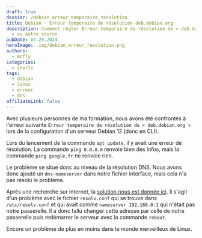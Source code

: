 ```yaml
---
draft: true
dossier: /debian_erreur_temporaire_resolution
title: Debian - Erreur temporaire de résolution deb.debian.org
description: Comment régler Erreur temporaire de résolution de « deb.debian.org
  » ou autre source
pubDate: 07.29.2024
heroImage: .img/debian_erreur_resolution.png
authors:
  - mcfly
categories:
  - shorts
tags:
  - debian
  - linux
  - erreur
  - dns
affiliateLink: false
---
```

Avec plusieurs personnes de ma formation, nous avons été confrontés à l'erreur suivante `Erreur temporaire de résolution de « deb.debian.org »` lors de la configuration d'un serveur Debian 12 (donc en CLI).



Lors du lancement de la commande `apt update`, il y avait une erreur de résolution. La commande `ping 8.8.8.8` renvoie bien des infos, mais la commande `ping google.fr` ne renvoie rien. 



Le problème se situe donc au niveau de la résolution DNS. Nous avons donc ajouté un `dns-nameserver` dans notre fichier interface, mais cela n'a pas résolu le problème.



Après une recherche sur internet, la [solution nous est donnée ici](https://forums.commentcamarche.net/forum/affich-36731732-erreur-temporaire-de-resolution-de-deb-debian-org). Il s'agit d'un problème avec le fichier `resolv.conf` qui se trouve dans `/etc/resolv.conf` et qui avait comme `nameserver 192.168.0.1` qui n'était pas notre passerelle. Il a donc fallu changer cette adresse par celle de notre passerelle puis redémarrer le serveur avec la commande `reboot`.



Encore un problème de plus en moins dans le monde merveilleux de Linux.
